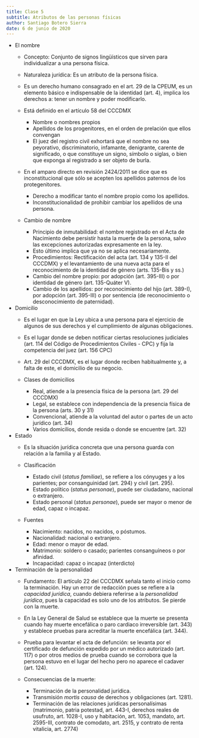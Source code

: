 ```yaml
---
title: Clase 5
subtitle: Atributos de las personas físicas
author: Santiago Botero Sierra
date: 6 de junio de 2020
---
```


+ El nombre
    - Concepto: Conjunto de signos lingüísticos que sirven para individualizar
        a una persona física.
    - Naturaleza jurídica: Es un atributo de la persona física.
    - Es un derecho humano consagrado en el art. 29 de la CPEUM, es un
        elemento básico e indispensable de la identidad (art. 4), implica los
        derechos a: tener un nombre y poder modificarlo.
    - Está definido en el artículo 58 del CCCDMX

        * Nombre o nombres propios
        * Apellidos de los progenitores, en el orden de prelación que ellos
            convengan
        * El juez del registro civil exhortará que el nombre no sea peyorativo,
            discriminatorio, infamante, denigrante, carente de significado, o
            que constituye un signo, símbolo o siglas, o bien que exponga al
            registrado a ser objeto de burla.

    - En el amparo directo en revisión 2424/2011 se dice que es inconstitucional
        que sólo se acepten los apellidos paternos de los protegenitores.

        * Derecho a modificar tanto el nombre propio como los apellidos.
        * Inconstitucionalidad de prohibir cambiar los apellidos de una persona.

    - Cambio de nombre

        * Principio de inmutabilidad: el nombre registrado en el Acta de
            Nacimiento debe persistir hasta la muerte de la persona, salvo las
            excepciones autorizadas expresamente en la ley.
        * Esto último implica que ya no se aplica necesariamente.
        * Procedimientos: Rectificación del acta (art. 134 y 135-II del CCCDMX)
            y el levantamiento de una nueva acta para el reconocimiento de la
            identidad de género (arts. 135-Bis y ss.)
        * Cambio del nombre propio: por adopción (art. 395-III) o por
            identidad de género (art. 135-Quáter V).
        * Cambio de los apellidos: por reconocimiento del hijo (art. 389-I),
            por adopción (art. 395-III) o por sentencia (de reconocimiento o
            desconocimiento de paternidad).

+ Domicilio
    - Es el lugar en que la Ley ubica a una persona para el ejercicio de algunos
        de sus derechos y el cumplimiento de algunas obligaciones.
    - Es el lugar donde se deben notificar ciertas resoluciones judiciales (art.
        114 del Código de Procedimientos Civiles - CPC) y fija la competencia
        del juez (art. 156 CPC)
    - Art. 29 del CCCDMX, es el lugar donde reciben habitualmente y, a falta de
        este, el domicilio de su negocio.
    - Clases de domicilios

        * Real, atiende a la presencia física de la persona (art. 29 del CCCDMX)
        * Legal, se establece con independencia de la presencia física de la
            persona (arts. 30 y 31)
        * Convencional, atiende a la voluntad del autor o partes de un acto
            jurídico (art. 34)
        * Varios domicilios, donde resida o donde se encuentre (art. 32)

+ Estado
    - Es la situación jurídica concreta que una persona guarda con relación a la
        familia y al Estado.
    - Clasificación

        * Estado civil (*status familiae*), se refiere a los cónyuges y a los
            parientes; por consanguinidad (art. 294) y civil (art. 295).
        * Estado político (*status personae*), puede ser ciudadano, nacional o
            extranjero.
        * Estado personal (*status personae*), puede ser mayor o menor de edad,
            capaz o incapaz.

    - Fuentes

        * Nacimiento: nacidos, no nacidos, o póstumos.
        * Nacionalidad: nacional o extranjero.
        * Edad: menor o mayor de edad.
        * Matrimonio: soldero o casado; parientes consanguíneos o por afinidad.
        * Incapacidad: capaz o incapaz (interdicto)

+ Terminación de la personalidad
    - Fundamento: El artículo 22 del CCCDMX señala tanto el inicio como la
        terminación. Hay un error de redacción pues se refiere a la *capacidad
        jurídica*, cuando debiera referirse a la *personalidad jurídica*, pues
        la capacidad es solo uno de los atributos. Se pierde con la muerte.
    - En la Ley General de Salud se establece que la muerte se presenta cuando
        hay muerte encefálica o paro cardiaco irreversible (art. 343) y
        establece pruebas para acreditar la muerte encefálica (art. 344).
    - Prueba para levantar el acta de defunción: se levanta por el certificado
        de defunción expedido por un médico autorizado (art. 117) o por otros
        medios de prueba cuando se corrobora que la persona estuvo en el lugar
        del hecho pero no aparece el cadaver (art. 124).
    - Consecuencias de la muerte:

        * Terminación de la personalidad jurídica.
        * Transmisión *mortis causa* de derechos y obligaciones (art. 1281).
        * Terminación de las relaciones jurídicas personalísimas (matrimonio,
            patria potestad, art. 443-I, derechos reales de usufruto, art.
            1028-I, uso y habitación, art. 1053, mandato, art. 2595-III,
            contrato de comodato, art. 2515, y contrato de renta vitalicia,
            art. 2774)
